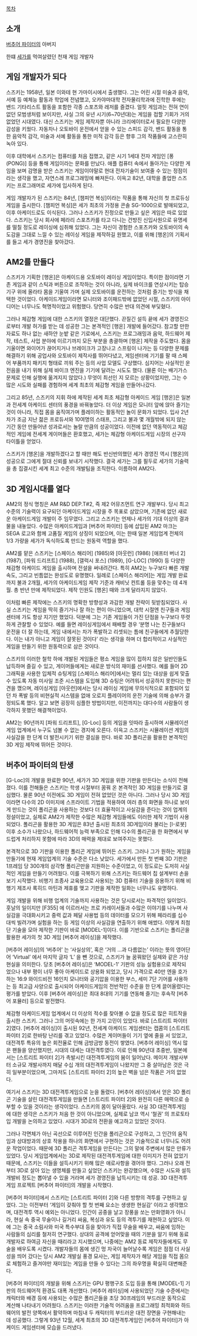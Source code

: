 [[목차]]
== 소개 ==
[[버추어 파이터]]의 아버지

한떄 [[세가]]를 먹여살렸던 천재 게임 개발자

== 게임 개발자가 되다 ==

스즈키는 1958년, 일본 이와테 현 가마이시에서 출생했다. 그는 어린 시절 미술과 음악, 서예 등 예체능 활동과 학업에 전념했고, 오카야마대학 전자물리학과에 진학한 후에는 밴드 기타리스트 활동을 포함한 각종 스포츠와 레저를 즐겼다. 얼핏 게임과는 전혀 연이 없던 모범생처럼 보이지만, 사실 그의 유년 시기(6~70년대)는 게임을 접할 기회가 거의 없었던 시대였다. 대신 스즈키는 게임 제작자뿐 아니라 크리에이터로서 필요한 다양한 감성을 키웠다. 자동차나 오토바이 운전에서 얻을 수 있는 스피드 감각, 밴드 활동을 통한 음악적 감각, 미술과 서예 활동을 통한 미적 감각 등은 향후 그의 작품들에 고스란히 녹아 있다.

이후 대학에서 스즈키는 컴퓨터를 처음 접했고, 같은 시기 1세대 전자 게임인 [퐁(PONG)] 등을 통해 게임이라는 문화를 만났다. 애플 컴퓨터 속에서 돌아가는 다양한 게임을 보며 감명을 받은 스즈키는 게임이야말로 현대 전자기술이 보여줄 수 있는 정점이라는 생각을 했고, 자연스레 프로그래밍에 빠져든다. 이윽고 82년, 대학을 졸업한 스즈키는 프로그래머로 세가에 입사하게 된다.

게임 개발자가 된 스즈키는 84년, [챔피언 복싱]이라는 작품을 통해 자신의 첫 프로듀싱 게임을 출시한다. [챔피언 복싱]은 세가 최초의 가정용 콘솔 SG-1000으로 발매되었고, 이후 아케이드로도 이식된다. 그러나 스즈키가 진정으로 만들고 싶은 게임은 따로 있었다. 스즈키는 당시 회사에 페라리 스포츠카를 타고 다니는 건방진 신입사원으로 유명세를 떨칠 정도로 레이싱에 심취해 있었다. 그는 자신이 경험한 스포츠카와 오토바이의 속도감을 그대로 느낄 수 있는 레이싱 게임을 제작하길 원했고, 이를 위해 [행온]의 기획서를 들고 세가 경영진을 찾아갔다.

== AM2를 만들다 ==
스즈키가 기획한 [행온]은 아케이드용 오토바이 레이싱 게임이었다. 특이한 점이라면 기존 게임과 같이 스틱과 버튼으로 조작하는 것이 아니라, 실제 바이크를 연상시키는 탑승 기구 위에 올라타 몸을 기울여 가며 실제 오토바이를 운전하는 것처럼 즐기는 방식을 채택한 것이었다. 아케이드게임이라면 모니터와 조이패드밖에 없었던 시절, 스즈키의 아이디어는 너무나도 혁명적이었고 위험했다. 당연히 수많은 반대 의견에 부딪혔다.

그러나 체감형 게임에 대한 스즈키의 열정은 대단했다. 끈질긴 설득 끝에 세가 경영진으로부터 개발 허가를 받는 데 성공한 그는 본격적인 [행온] 개발에 들어갔다. 참고할 만한 자료도 하나 없는 새하얀 눈밭 같은 기로에서, 스즈키는 프로그래밍과 음악, 하드웨어 제작, 테스트, 사업 분야에 이르기까지 모든 부분을 총괄하며 [행온] 제작을 주도했다. 몸을 기울이면 와이어가 끊어지거나 브레이크가 고장나고 스프링이 나가는 등 다양한 문제를 해결하기 위해 공업사와 오토바이 제작사를 뛰어다녔고, 게임센터에 기기를 팔 때 스페어 부품까지 패키지 형태로 끼워 주는 등의 사업 모델도 구상했다. 심지어는 사실적인 운전음을 내기 위해 실제 바이크 엔진을 기기에 달려는 시도도 했다. (물론 이는 배기가스 문제로 인해 실행에 옮겨지지 않았다.) 무엇이 최선인 지 모르는 상황이었지만, 그는 수많은 시도와 실패를 경험하며 세계 최초의 체감형 게임을 만들어나갔다.

그리고 85년, 스즈키의 지휘 하에 제작된 세계 최초 체감형 아케이드 게임 [행온]은 일본과 전세계 아케이드 센터의 풍경을 바꿔놓았다. 더 이상 게임은 모니터 앞에 앉아 즐기는 것이 아니라, 직접 몸을 움직여가며 플레이하는 활동적인 놀이 문화가 되었다. 입사 2년 차가 조금 지난 젊은 프로듀서와 10여명의 스태프, 그리고 불과 몇 개월밖에 되지 않는 기간 동안 만들어낸 성과로서는 놀랄 만큼의 성공이었다. 이전에 없던 역동적이고 체감적인 게임에 전세계 게이머들은 환호했고, 세가는 체감형 아케이드게임 시장의 선구자 타이틀을 얻었다.

스즈키가 [행온]을 개발하겠다고 할 때만 해도 반신반의했던 세가 경영진 역시 [행온]의 성공으로 그에게 절대 신뢰를 보내기 시작했다. 결국 세가는 그를 필두로 세가의 기술력을 총 집결시킨 세계 최고 수준의 개발팀을 조직한다. 이름하여 AM2다.

== 3D 게임시대를 열다 ==

AM2의 정식 명칭은 AM R&D DEP.T#2, 즉 제2 어뮤즈먼트 연구 개발부다. 당시 최고 수준의 기술력이 요구되던 아케이드게임 시장을 주 목표로 삼았으며, 기존에 없던 새로운 아케이드게임 개발이 주 임무였다. 그리고 스즈키는 언제나 세가의 기대 이상의 결과물을 내놓았다. 수많은 아케이드게임과 [버추어 파이터] 등에 삽입된 AM2 마크는 SEGA 로고와 함께 고품질 게임의 상징이 되었으며, 이는 한때 일본 게임업계 전체의 1/3 가량을 세가가 독식하도록 만드는 원동력 역할을 했다.

AM2를 맡은 스즈키는 [스페이스 해리어] (1985)와 [아웃런] (1986) [애프터 버너 2] (1987), [파워 드리프트] (1988), [갤럭시 포스] (1989), [G-LOC] (1990) 등 다양한 채감형 아케이드 게임을 출시하며 전설을 써내려간다. 특히 AM2는 누구보다 빠른 개발 속도, 그리고 빈틈없는 완성도로 유명했다. 일례로 [스페이스 해리어]는 게임 개발 완료까지 불과 2개월, 세가의 아케이드게임 제작 기준과 캐비닛 컨트롤 등을 맞추는 데 4개월. 총 반년 만에 제작되었다. 제작 인원도 [행온] 때와 크게 달라지지 않았다.

이처럼 빠른 제작에는 스즈키의 명확한 방향성과 과감한 개발 전략이 뒷받침되었다. 사실 스즈키는 게임을 딱히 즐기거나 잘 하는 편이 아니었으며, 대학 시절엔 친구들과 게임센터에 가도 항상 지기만 했었다. 덕분에 그는 기존 게임들이 가진 단점을 누구보다 뚜렷하게 관찰할 수 있었다. 예를 들면 레이싱게임에서 패배할 경우 ‘분명 나는 친구들보다 운전을 더 잘 하는데, 게임 내에서는 차가 폭발하고 리셋되는 틈에 친구들에게 추월당한다. 이는 내가 아니고 게임이 잘못된 것이다’ 라는 생각을 하며 더 합리적이고 사실적인 게임을 만들기 위한 원동력으로 삼은 것이다.

스즈키의 이러한 철학 하에 개발된 게임들은 평소 게임을 많이 접하지 않은 일반인들도 납득하며 즐길 수 있고, 게이머들에게는 새로운 방식의 재미를 선사했다. 예를 들어 2D 그래픽을 사용한 입체적 슈팅게임 [스페이스 해리어]에서는 멀리 있는 대상을 쉽게 맞출 수 있도록 자동 미사일 조준 시스템을 도입해 3D 슈팅은 어려워서 성공하지 못한다는 편견을 깼으며, 레이싱게임 [아웃런]에서는 당시 레이싱 게임에 무의식적으로 포함되어 있던 차 폭발 등의 비현실적 시스템을 없애 오로지 플레이어의 운전 기술에 의해 승부가 결정되도록 했다. 알고 보면 굉장히 심플한 방법이지만, 이전까지는 대다수의 사람들이 생각하지 못했던 해결책이었다.

AM2는 90년까지 [파워 드리프트], [G-Loc] 등의 게임을 잇따라 출시하며 시뮬레이션 게임 업계에서 누구도 넘볼 수 없는 경지에 오른다. 이윽고 스즈키는 시뮬레이션 게임의 사실감을 한 단계 더 발전시키기 위한 결심을 한다. 바로 3D 폴리곤을 활용한 본격적인 3D 게임 제작에 뛰어든 것이다.

== 버추어 파이터의 탄생 ==
[G-Loc]의 개발을 완료한 90년, 세가가 3D 게임을 위한 기판을 만든다는 소식이 전해졌다. 이를 전해들은 스즈키는 학생 시절부터 꿈꿔 온 본격적인 3D 게임을 만들기로 결심했다. 물론 90년 이전에도 3D 게임이 전혀 없었던 것은 아니다. 그러나 당시 3D 게임이라면 다수의 2D 이미지에 스프라이트 기법을 적용하여 여러 층의 화면을 하나로 보이게 만드는 것이 폴리곤을 사용하는 것보다 더 효율적이고 사실감을 준다는 것이 업계의 정설이었고, 실제로 AM2가 제작한 수많은 체감형 게임들에도 이러한 제작 기법이 사용되었다. 폴리곤을 활용한 3D 게임은 83년 출시된 최초의 3D게임이라 불리는 [I-로봇] 이후 소수가 나왔으나, 하드웨어적 능력 부족으로 인해 다수의 폴리곤을 한 화면에서 부드럽게 처리하지 못함에 따라 3D의 매력을 제대로 보여주지는 못했다.

본격적으로 3D 기판을 이용한 폴리곤 게임에 뛰어든 스즈키. 그러나 그가 원하는 게임을 만들기에 현재 게임업계의 기술 수준은 다소 낮았다. 세가에서 만든 첫 번째 3D 기판은 1프레임 당 300개의 삼각형 폴리곤만을 지원하는 수준이었고, 이 정도로는 도저히 사실적인 게임을 만들기 어려웠다. 이를 극복하기 위해 스즈키는 하드웨어 칩 설계부터 손을 보기 시작했다. 비행기 조종사 교육용으로 사용되는 3D 컴퓨터 기술을 응용하기 위해 비행기 제조사 록히드 마틴과 제휴를 맺고 기판을 제작한 일화는 너무나도 유명하다.

게임 개발을 위해 비행 업계의 기술까지 사용하는 것은 당시로서는 파격적인 일이었다. 훗날의 일이지만 [F355] 에 이르러서는 프로 카레이서들과 수많은 이야기를 나누며 사실감을 극대화시키고 중력 값과 페달 사용법 등의 데이터를 모으기 위해 페라리를 십수 대씩 빌려가며 실험을 하는 등 게임 이상의 사실감을 연출하기 위해 애썼다. 이렇게 최첨단 기술을 모아 제작한 기판이 바로 [MODEL-1]이다. 이를 기반으로 스즈키는 폴리곤을 활용한 세가의 첫 3D 게임 [버추어 레이싱]을 제작했다.

[버추어 레이싱]의 ‘버추어’ 는 ‘사실상의’, 혹은 ‘거의 …과 다름없는’ 이라는 뜻의 영어단어 ‘Virtual’ 에서 마지막 글자 ‘L’ 을 뺀 것으로, 스즈키가 늘 꿈꿔왔던 실제와 같은 가상 현실을 의미한다. 당초 [버추어 레이싱]은 ‘MODEL-1’ 기판의 성능 실험용으로 제작되었으나 내부 평이 너무 좋아 아케이드로 상용화 되었고, 당시 가격으로 40만 엔을 호가하는 16:9 와이드비전 16인치 모니터와 공기압을 이용한 부스, 세미 7단 기어를 사용하는 등 최고급 사양으로 출시되어 아케이드게임의 전반적인 수준을 한 단계 끌어올렸다는 평가를 받았다. 이후 [버추어 레이싱]은 최대 8대의 기기를 연동해 즐기는 후속작 [버추어 포뮬러] 등으로 발전했다.

체감형 아케이드게임 업계에서 더 이상의 적수를 찾아볼 수 없을 정도로 많은 히트작을 출시한 스즈키. 그러나 그의 머릿속에는 한 가지 고민이 있었다. 바로 [스트리트 파이터 2]였다. [버추어 레이싱]이 출시된 92년, 전세계 아케이드 게임센터는 캡콤의 [스트리트 파이터 2]로 한바탕 난리를 겪고 있었다. 수많은 게이머들이 기기 옆에 줄을 서 있었고, 대전격투 특유의 높은 회전율로 인해 금방금방 동전이 쌓였다. [버추어 레이싱] 역시 많은 팬들을 양산했지만, 시대의 대세는 대전격투였다. 이로 인해 90년대 초중반, 일본에서는 [스트리트 파이터 2]가 촉발시킨 대전격투게임의 붐이 일어났다. 메이저 개발사부터 소규모 개발사까지 매달 수십 개의 대전격투게임이 나왔지만 그 중 살아남은 것은 극히 일부분이었으며, 그마저도 [스트리트 파이터 2]의 높은 벽을 넘은 작품은 거의 없었다.

여기서 스즈키는 3D 대전격투게임으로 눈을 돌렸다. [버추어 레이싱]에서 얻은 3D 폴리곤 기술을 살린 대전격투게임을 만들면 [스트리트 파이터 2]와 완전히 다른 매력으로 승부할 수 있을 것이라는 생각이었다. 스즈키의 몸이 달아올랐다. 사실 3D 대전격투게임에 대한 생각은 스즈키가 처음 한 것이 아니었으며, 실제로 남코 역시 ‘철권’ 의 프로토타입 개발을 논의하고 있었다. 시대가 3D로의 전환을 예고하고 있었던 것이다.

그러나 각면체가 아닌 곡선으로 이루어진 인간을 폴리곤으로 구성하고, 그 인간의 움직임과 상대방과의 상호 작용을 하나의 화면에서 구현하는 것은 기술적으로 너무나도 어려운 작업이었다. 때문에 3D 폴리곤 격투게임을 만든다는 그의 말에 주변에서 많은 만류가 있었다. 당시 게임업계에서는 3D로 제작된 대전격투게임에 대한 이미지가 전혀 없었기 때문에, 스즈키는 이들을 설득시키기 위해 많은 애로사항을 겪어야 했다. 그러나 오래 전부터 3D로 살아 있는 생명체를 만들고 싶었던 스즈키는 완강했으며, 수많은 시도와 설득 개발비 정도는 뽑아낼 수 있을 거라며 세가 경영진을 납득시키는 데 성공. 3D 대전격투게임 프로젝트 [버추어 파이터]의 개발을 시작했다.

[버추어 파이터]에서 스즈키는 [스트리트 파이터 2]와 다른 방향의 격투를 구현하고 싶었다. 그는 이전부터 ‘게임이 갖춰야 할 첫 번째 요소는 생생한 현실감’ 이라고 생각했으며, 대전격투 역시 예외는 아니었다. 인간이 공중을 날고 장풍을 쏘는 만화영화가 아니라, 현실 속 중국 무술이나 길거리 싸움, 복싱과 유도 등의 격투기를 재현하고 싶었다. 이에 그는 중국 소림사와 미국 특수부대 등을 찾아가 직접 무술을 배우고, 싸움에 임하는 사람들의 심리를 철저히 연구했다. 상대의 공격에 얻어맞을 때의 기분을 알기 위해 동료 개발자로 하여금 자신을 때리라고 지시했으며, 나중에는 AM2 동료 제작자들에게도 무술을 배우도록 시켰다. 개발자들의 몸에 생긴 멍 자국이 늘어날수록 게임은 점점 더 사실성을 띄어 갔다는 당시 AM2 개발실 풍경 묘사는, 게임 제작자가 해당 게임을 직접 몸으로 체험하고 즐겨야만 재미있는 게임을 만들 수 있다는 그의 좌우명을 확실히 대변해준다.

[버추어 파이터]의 개발을 위해 스즈키는 GPU 평행구조 도입 등을 통해 [MODEL-1] 기판의 하드웨어적 환경도 대폭 개선했다. [버추어 레이싱]에 사용되었던 기술 수준에서는 캐릭터와 배경 등에 사용되는 수많은 폴리곤들을 초당 30프레임의 부드러운 동작으로 계산해 나타내기 어려웠다. 스즈키는 이러한 기술적 어려움을 프로그래밍 최적화와 하드웨어의 발전 양쪽에서 활약하며 마침내 두 캐릭터의 부드러운 대전 장면을 구현해내는 데 성공했다. 그렇게 93년 12월, 세계 최초의 3D 대전격투게임인 [버추어 파이터]가 아케이드 게임센터에 모습을 드러냈다.
